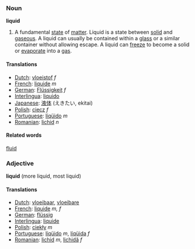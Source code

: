 ===Noun===
'''liquid'''
#A fundamental [[state]] of [[matter]].  Liquid is a state between [[solid]] and [[gaseous]].  A liquid can usually be contained within a [[glass]] or a similar container without allowing escape.  A liquid can [[freeze]] to become a solid or [[evaporate]] into a [[gas]].
====Translations====
*[[Dutch]]: [[vloeistof]] ''f''
*[[French]]: [[liquide]] ''m''
*[[German]]: [[Flüssigkeit]] ''f''
*[[Interlingua]]: [[liquido]]
*[[Japanese]]: [[液体]] (えきたい, ekitai)
*[[Polish]]: [[ciecz]] ''f''
*[[Portuguese]]: [[líqüido]] ''m''
*[[Romanian]]: [[lichid]] ''n''

====Related words====
[[fluid]]

===Adjective===
'''liquid''' (more liquid, most liquid)


====Translations====
*[[Dutch]]: [[vloeibaar]], [[vloeibare]]
*[[French]]: [[liquide]] ''m, f''
*[[German]]: [[flüssig]]
*[[Interlingua]]: [[liquide]]
*[[Polish]]: [[ciekły]] ''m''
*[[Portuguese]]: [[líqüido]] ''m'', [[líqüida]] ''f''
*[[Romanian]]: [[lichid]] ''m'', [[lichidă]] ''f''